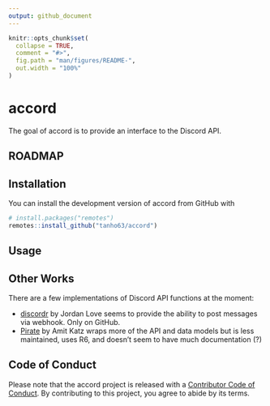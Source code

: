```yaml
---
output: github_document
---
```


<!-- README.md is generated from README.Rmd. Please edit that file -->

```r
knitr::opts_chunk$set(
  collapse = TRUE,
  comment = "#>",
  fig.path = "man/figures/README-",
  out.width = "100%"
)
```

# accord

<!-- badges: start -->
<!-- badges: end -->

The goal of accord is to provide an interface to the Discord API.

## ROADMAP


## Installation
<!-- cran install
You can install the released version of accord from [CRAN](https://CRAN.R-project.org) with:

```r
install.packages("accord")
```
-->

You can install the development version of accord from GitHub with
```r
# install.packages("remotes")
remotes::install_github("tanho63/accord")
```


## Usage

## Other Works

There are a few implementations of Discord API functions at the moment:

- [discordr](https://github.com/jljsio/discordr/) by Jordan Love seems to provide the ability to post messages via webhook. Only on GitHub.
- [Pirate](https://github.com/TheOnlyArtz/Pirate) by Amit Katz wraps more of the API and data models but is less maintained, uses R6, and doesn't seem to have much documentation (?)

## Code of Conduct
  
Please note that the accord project is released with a [Contributor Code of Conduct](https://contributor-covenant.org/version/2/0/CODE_OF_CONDUCT.html). By contributing to this project, you agree to abide by its terms.

